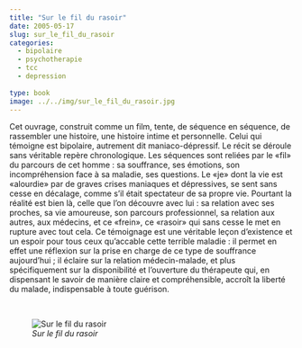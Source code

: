 ```yaml
---
title: "Sur le fil du rasoir"
date: 2005-05-17
slug: sur_le_fil_du_rasoir
categories:
  - bipolaire
  - psychotherapie
  - tcc
  - depression
  
type: book
image: ../../img/sur_le_fil_du_rasoir.jpg
---
```


Cet ouvrage, construit comme un film, tente, de séquence en séquence, de rassembler une histoire, une histoire intime et personnelle.
Celui qui témoigne est bipolaire, autrement dit maniaco-dépressif.
Le récit se déroule sans véritable repère chronologique.
Les séquences sont reliées par le «fil» du parcours de cet homme : sa souffrance, ses émotions, son incompréhension face à sa maladie, ses questions.
Le «je» dont la vie est «alourdie» par de graves crises maniaques et dépressives, se sent sans cesse en décalage, comme s'il était spectateur de sa propre vie.
Pourtant la réalité est bien là, celle que l'on découvre avec lui : sa relation avec ses proches, sa vie amoureuse, son parcours professionnel, sa relation aux autres, aux médecins, et ce «frein», ce «rasoir» qui sans cesse le met en rupture avec tout cela.
Ce témoignage est une véritable leçon d'existence et un espoir pour tous ceux qu'accable cette terrible maladie : il permet en effet une réflexion sur la prise en charge de ce type de souffrance aujourd'hui ; il éclaire sur la relation médecin-malade, et plus spécifiquement sur la disponibilité et l'ouverture du thérapeute qui, en dispensant le savoir de manière claire et compréhensible, accroît la liberté du malade, indispensable à toute guérison.

<br>

![_Sur le fil du rasoir_](../../img/sur_le_fil_du_rasoir.jpg)
